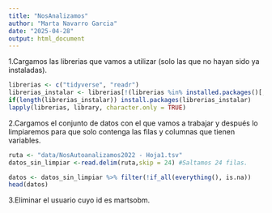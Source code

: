 ```yaml
---
title: "NosAnalizamos"
author: "Marta Navarro Garcia"
date: "2025-04-28"
output: html_document
---
```


1.Cargamos las librerias que vamos a utilizar (solo las que no hayan sido ya instaladas).
```r
librerias <- c("tidyverse", "readr")
librerias_instalar <- librerias[!(librerias %in% installed.packages()[,"Package"])]
if(length(librerias_instalar)) install.packages(librerias_instalar)
lapply(librerias, library, character.only = TRUE)

```

2.Cargamos el conjunto de datos con el que vamos a trabajar y después lo limpiaremos para que solo contenga las filas y columnas que tienen variables.

```r
ruta <- "data/NosAutoanalizamos2022 - Hoja1.tsv"
datos_sin_limpiar <-read.delim(ruta,skip = 24) #Saltamos 24 filas.

datos <- datos_sin_limpiar %>% filter(!if_all(everything(), is.na)) 
head(datos)
```
3.Eliminar el usuario cuyo id es martsobm.
